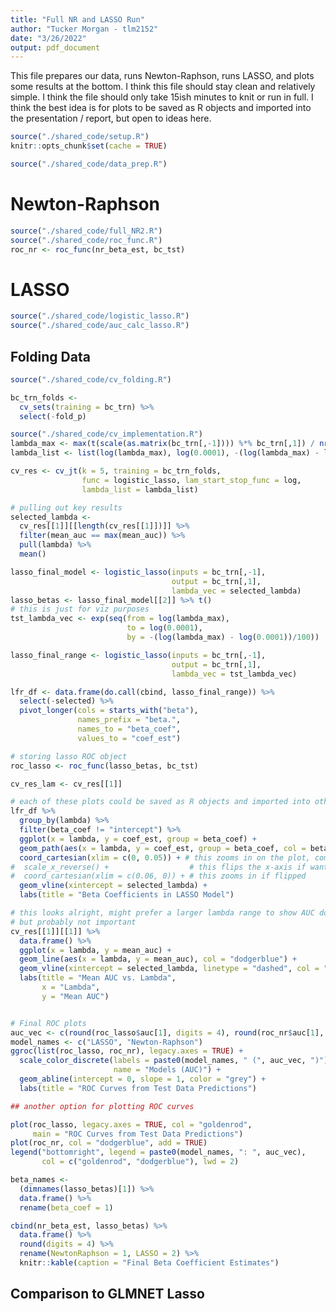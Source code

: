 ```yaml
---
title: "Full NR and LASSO Run"
author: "Tucker Morgan - tlm2152"
date: "3/26/2022"
output: pdf_document
---
```


This file prepares our data, runs Newton-Raphson, runs LASSO, and plots some results at the bottom. I think this file should stay clean and relatively simple. I think the file should only take 15ish minutes to knit or run in full. I think the best idea is for plots to be saved as R objects and imported into the presentation / report, but open to ideas here.

```r
source("./shared_code/setup.R")
knitr::opts_chunk$set(cache = TRUE)
```

```r
source("./shared_code/data_prep.R")
```

# Newton-Raphson

```r
source("./shared_code/full_NR2.R")
source("./shared_code/roc_func.R")
roc_nr <- roc_func(nr_beta_est, bc_tst)
```

# LASSO

```r
source("./shared_code/logistic_lasso.R")
source("./shared_code/auc_calc_lasso.R")
```

## Folding Data

```r
source("./shared_code/cv_folding.R")

bc_trn_folds <- 
  cv_sets(training = bc_trn) %>% 
  select(-fold_p)
```

```r
source("./shared_code/cv_implementation.R")
lambda_max <- max(t(scale(as.matrix(bc_trn[,-1]))) %*% bc_trn[,1]) / nrow(bc_trn[,-1])
lambda_list <- list(log(lambda_max), log(0.0001), -(log(lambda_max) - log(0.0001))/100, exp)

cv_res <- cv_jt(k = 5, training = bc_trn_folds, 
                func = logistic_lasso, lam_start_stop_func = log, 
                lambda_list = lambda_list)
```

```r
# pulling out key results
selected_lambda <- 
  cv_res[[1]][[length(cv_res[[1]])]] %>% 
  filter(mean_auc == max(mean_auc)) %>% 
  pull(lambda) %>% 
  mean()

lasso_final_model <- logistic_lasso(inputs = bc_trn[,-1], 
                                    output = bc_trn[,1], 
                                    lambda_vec = selected_lambda)
lasso_betas <- lasso_final_model[[2]] %>% t()
# this is just for viz purposes
tst_lambda_vec <- exp(seq(from = log(lambda_max), 
                          to = log(0.0001), 
                          by = -(log(lambda_max) - log(0.0001))/100))

lasso_final_range <- logistic_lasso(inputs = bc_trn[,-1], 
                                    output = bc_trn[,1], 
                                    lambda_vec = tst_lambda_vec)

lfr_df <- data.frame(do.call(cbind, lasso_final_range)) %>% 
  select(-selected) %>% 
  pivot_longer(cols = starts_with("beta"),
               names_prefix = "beta.",
               names_to = "beta_coef",
               values_to = "coef_est")

# storing lasso ROC object
roc_lasso <- roc_func(lasso_betas, bc_tst)

cv_res_lam <- cv_res[[1]]


```

```r
# each of these plots could be saved as R objects and imported into other documents
lfr_df %>% 
  group_by(lambda) %>% 
  filter(beta_coef != "intercept") %>% 
  ggplot(x = lambda, y = coef_est, group = beta_coef) +
  geom_path(aes(x = lambda, y = coef_est, group = beta_coef, col = beta_coef)) +
  coord_cartesian(xlim = c(0, 0.05)) + # this zooms in on the plot, comment out if flipping
#  scale_x_reverse() +                  # this flips the x-axis if wanted
#  coord_cartesian(xlim = c(0.06, 0)) + # this zooms in if flipped
  geom_vline(xintercept = selected_lambda) + 
  labs(title = "Beta Coefficients in LASSO Model") 

# this looks alright, might prefer a larger lambda range to show AUC down to 0.5
# but probably not important
cv_res[[1]][[1]] %>% 
  data.frame() %>% 
  ggplot(x = lambda, y = mean_auc) +
  geom_line(aes(x = lambda, y = mean_auc), col = "dodgerblue") +
  geom_vline(xintercept = selected_lambda, linetype = "dashed", col = "red") +
  labs(title = "Mean AUC vs. Lambda",
       x = "Lambda",
       y = "Mean AUC")


# Final ROC plots
auc_vec <- c(round(roc_lasso$auc[1], digits = 4), round(roc_nr$auc[1], digits = 4))
model_names <- c("LASSO", "Newton-Raphson")
ggroc(list(roc_lasso, roc_nr), legacy.axes = TRUE) +
  scale_color_discrete(labels = paste0(model_names, " (", auc_vec, ")"),
                       name = "Models (AUC)") +
  geom_abline(intercept = 0, slope = 1, color = "grey") +
  labs(title = "ROC Curves from Test Data Predictions")

## another option for plotting ROC curves

plot(roc_lasso, legacy.axes = TRUE, col = "goldenrod", 
     main = "ROC Curves from Test Data Predictions")
plot(roc_nr, col = "dodgerblue", add = TRUE)
legend("bottomright", legend = paste0(model_names, ": ", auc_vec), 
       col = c("goldenrod", "dodgerblue"), lwd = 2)
```

```r
beta_names <- 
  (dimnames(lasso_betas)[1]) %>% 
  data.frame() %>% 
  rename(beta_coef = 1)

cbind(nr_beta_est, lasso_betas) %>% 
  data.frame() %>% 
  round(digits = 4) %>% 
  rename(NewtonRaphson = 1, LASSO = 2) %>% 
  knitr::kable(caption = "Final Beta Coefficient Estimates")
```

## Comparison to GLMNET Lasso
